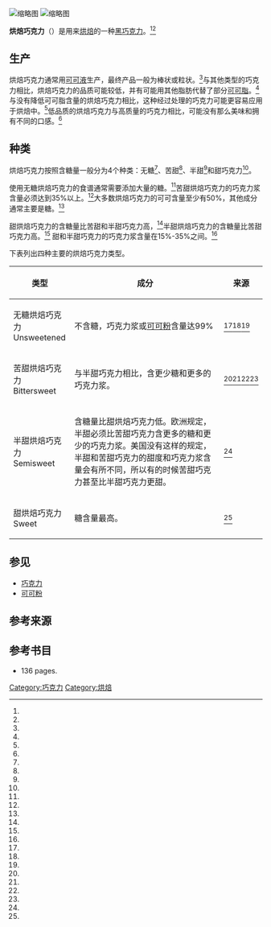 [[File:Cooking_chocolate,_broken_bar.jpg|缩略图]]
[[File:Chocolate_chips.jpg|缩略图]]

'''烘焙巧克力'''（{{lang-en|Baking chocolate}}）是用来[[烘焙|烘焙]]的一种[[黑巧克力|黑巧克力]]。<ref name="Mushet Table Caruso 2008 p. 39" /><ref name="Patrick-Goudreau 2007 p. 241"/>

== 生产 ==
烘焙巧克力通常用[[可可液|可可液]]生产，最终产品一般为棒状或粒状。<ref name="Mushet Table Caruso 2008 p. 39" />与其他类型的巧克力相比，烘焙巧克力的品质可能较低，并有可能用其他脂肪代替了部分[[可可脂|可可脂]]。<ref name="Gisslen 2012 p. 88" />与没有降低可可脂含量的烘焙巧克力相比，这种经过处理的巧克力可能更容易应用于烘焙中。<ref name="Gisslen 2012 p. 88" />低品质的烘焙巧克力与高质量的巧克力相比，可能没有那么美味和拥有不同的口感。<ref name="Gisslen 2012 p. 88" />

== 种类 ==
烘焙巧克力按照含糖量一般分为4个种类：无糖<ref name="Mushet Table Caruso 2008 p. 39" />、苦甜<ref name="Risley 2009 p. 370" />、半甜<ref name="Gonzalez 1998 p. 2" />和甜巧克力<ref name="Gardens 2013 p. 18" />。

使用无糖烘焙巧克力的食谱通常需要添加大量的糖。<ref name="Gardens 2013 p. 18" />苦甜烘焙巧克力的巧克力浆含量必须达到35%以上。<ref name="Gardens 2013 p. 18" />大多数烘焙巧克力的可可含量至少有50%，其他成分通常主要是糖。<ref name="Mushet Table Caruso 2008 p. 39" />

甜烘焙巧克力的含糖量比苦甜和半甜巧克力高，<ref name="Gardens 2013 p. 18" />半甜烘焙巧克力的含糖量比苦甜巧克力高。<ref name="Phillips 2008 p. 162" /> 甜和半甜巧克力的巧克力浆含量在15%-35%之间。<ref name="Gardens 2013 p. 18" />

下表列出四种主要的烘焙巧克力类型。

{| class="wikitable sortable" style="width:auto; font-size:97%"
!类型
!成分
!来源
|-
|无糖烘焙巧克力<br />Unsweetened
|不含糖，巧克力浆或[[可可粉|可可粉]]含量达99%
|<ref name="Mushet Table Caruso 2008 p. 39" /><ref name="Gardens 2013 p. 18" /><ref name="Holmberg Cooking Magazine 2009 p. 4" />
|-
|苦甜烘焙巧克力<br />Bittersweet
|与半甜巧克力相比，含更少糖和更多的巧克力浆。
|<ref name="Mushet Table Caruso 2008 p. 39" /><ref name="Phillips 2008 p. 162" /><ref name="Holmberg Cooking Magazine 2009 p. 4" /><ref name="Marcus 2013 p. 367" />
|-
|半甜烘焙巧克力<br />Semisweet
|含糖量比甜烘焙巧克力低。欧洲规定，半甜必须比苦甜巧克力含更多的糖和更少的巧克力浆。美国没有这样的规定，半甜和苦甜巧克力的甜度和巧克力浆含量会有所不同，所以有的时候苦甜巧克力甚至比半甜巧克力更甜。
|<ref name="Mushet Table Caruso 2008 p. 39" />
|-
|甜烘焙巧克力<br />Sweet
|糖含量最高。
|<ref name="Gardens 2013 p. 18" />
|}

== 参见 ==
{{Portal|飲食}}

* [[巧克力|巧克力]]
* [[可可粉|可可粉]]

== 参考来源 ==
{{reflist|2|refs=<ref name="Mushet Table Caruso 2008 p. 39">{{cite book | last=Mushet | first=C. | author2=Sur La Table | last3=Caruso | first3=M. | title=The Art and Soul of Baking | publisher=Andrews McMeel Publishing | year=2008 | isbn=978-0-7407-7334-1 | url=https://books.google.com/books?id=7O5YpNRnpNoC&pg=PA39 | pages=39–40 | access-date=2021-01-05 | archive-date=2017-03-15 | archive-url=https://web.archive.org/web/20170315030245/https://books.google.com/books?id=7O5YpNRnpNoC&pg=PA39 | dead-url=no }}</ref>
<ref name="Gonzalez 1998 p. 2">{{cite book | last=Gonzalez | first=E. | title=The Art of Chocolate: Techniques and Recipes for Simply Spectacular Desserts and Confec Tions | publisher=Chronicle Books | year=1998 | isbn=978-0-8118-1811-7 | url=https://books.google.com/books?id=4Fe5rjq-n78C&pg=PA2 | page=2 | access-date=2021-01-05 | archive-date=2017-03-28 | archive-url=https://web.archive.org/web/20170328105859/https://books.google.com/books?id=4Fe5rjq-n78C&pg=PA2 | dead-url=no }}</ref>
<ref name="Gisslen 2012 p. 88">{{cite book | last=Gisslen | first=W. | title=Professional Baking | publisher=Wiley | isbn=978-1-118-08374-1 | url=https://books.google.com/books?id=5qUPmsiTV6cC&pg=PA88 | year=2012 | page=88 | access-date=2021-01-05 | archive-date=2019-12-16 | archive-url=https://web.archive.org/web/20191216012352/https://books.google.com/books?id=5qUPmsiTV6cC&pg=PA88 | dead-url=no }}</ref>
<ref name="Phillips 2008 p. 162">{{cite book | last=Phillips | first=S. | title=Baking 9-1-1: Rescue from Recipe Disasters; Answers to Your Most Frequently Asked Baking Questions; 40 Recipes for Every Baker | publisher=Touchstone | isbn=978-0-7432-5374-1 | year=2008 | url=https://books.google.com/books?id=Bmww9nI5aS4C&pg=PA162 | page=162 | access-date=2021-01-05 | archive-date=2019-12-16 | archive-url=https://web.archive.org/web/20191216012353/https://books.google.com/books?id=Bmww9nI5aS4C&pg=PA162 | dead-url=no }}</ref>
<ref name="Risley 2009 p. 370">{{cite book | last=Risley | first=M. S. | title=The Tante Marie's Cooking School Cookbook: More Than 250 Recipes for the Passionate Home Cook | publisher=Simon & Schuster | year=2009 | isbn=978-1-4391-4221-9 | url=https://books.google.com/books?id=dy35FUDcl2oC&pg=PA370 | page=370 | access-date=2021-01-05 | archive-date=2021-01-20 | archive-url=https://web.archive.org/web/20210120025754/https://books.google.com/books?id=dy35FUDcl2oC&pg=PA370 | dead-url=no }}</ref>
<ref name="Patrick-Goudreau 2007 p. 241">{{cite book | last=Patrick-Goudreau | first=C. | title=The Joy of Vegan Baking: The Compassionate Cooks' Traditional Treats and Sinful Sweets | publisher=Fair Winds Press | year=2007 | isbn=978-1-61673-850-1 | url=https://books.google.com/books?id=KW1c0Eo0YeAC&pg=PA241 | page=241 | access-date=2021-01-05 | archive-date=2017-03-28 | archive-url=https://web.archive.org/web/20170328110233/https://books.google.com/books?id=KW1c0Eo0YeAC&pg=PA241 | dead-url=no }}</ref>
<ref name="Gardens 2013 p. 18">{{cite book | author=Better Homes and Gardens | title=Better Homes and Gardens Baking: More than 350 Recipes Plus Tips and Techniques | publisher=Houghton Mifflin Harcourt | series=Better Homes and Gardens Cooking | year=2013 | isbn=978-0-544-17781-9 | url=https://books.google.com/books?id=QYYlAAAAQBAJ&pg=PA18 | page=18 | access-date=2021-01-05 | archive-date=2017-03-28 | archive-url=https://web.archive.org/web/20170328105516/https://books.google.com/books?id=QYYlAAAAQBAJ&pg=PA18 | dead-url=no }}</ref>
<ref name="Marcus 2013 p. 367">{{cite book | last=Marcus | first=J. B. | title=Culinary Nutrition: The Science and Practice of Healthy Cooking | publisher=Elsevier Science | year=2013 | isbn=978-0-12-391883-3 | url=https://books.google.com/books?id=p2j3v6ImcX0C&pg=PT367 | page=367 | access-date=2021-01-05 | archive-date=2017-03-28 | archive-url=https://web.archive.org/web/20170328110319/https://books.google.com/books?id=p2j3v6ImcX0C&pg=PT367 | dead-url=no }}</ref>
<ref name="Holmberg Cooking Magazine 2009 p. 4">{{cite book | last=Holmberg | first=M. | author2=Editors of Fine Cooking Magazine | title=Absolutely Chocolate: Irresistible Excuses to Indulge | publisher=Taunton Press | year=2009 | isbn=978-1-60085-133-9 | url=https://books.google.com/books?id=fNJJlLZPUKAC&pg=PA4 | page=4 | access-date=2021-01-05 | archive-date=2017-03-28 | archive-url=https://web.archive.org/web/20170328110512/https://books.google.com/books?id=fNJJlLZPUKAC&pg=PA4 | dead-url=no }}</ref>}}

== 参考书目 ==
{{Commons category|Baking chocolate}}
{{wiktionary|baker's chocolate}}

* {{cite book|last=Sammarco|first=A. M.|title=The Baker Chocolate Company: A Sweet History|publisher=History Press|year=2011|isbn=978-1-61423-113-4|url=https://books.google.com/books?id=hJ4qLLeaQ5UC}} 136 pages.

{{巧克力}}
[[Category:巧克力|Category:巧克力]]
[[Category:烘焙|Category:烘焙]]